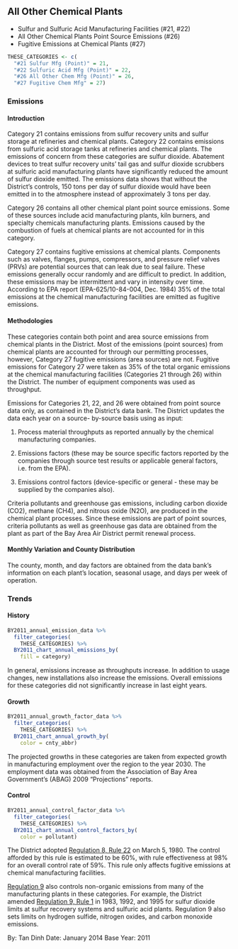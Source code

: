 ## All Other Chemical Plants 

- Sulfur and Sulfuric Acid Manufacturing Facilities (#21, #22) 
- All Other Chemical Plants Point Source Emissions (#26) 
- Fugitive Emissions at Chemical Plants (#27)

```r
THESE_CATEGORIES <- c(
  "#21 Sulfur Mfg (Point)" = 21,
  "#22 Sulfuric Acid Mfg (Point)" = 22,
  "#26 All Other Chem Mfg (Point)" = 26,
  "#27 Fugitive Chem Mfg" = 27)
```

### Emissions

#### Introduction {-}

Category 21 contains emissions from sulfur recovery units and sulfur storage at refineries and chemical plants. Category 22 contains emissions from sulfuric acid storage tanks at refineries and chemical plants. The emissions of concern from these categories are sulfur dioxide. Abatement devices to treat sulfur recovery units' tail gas and sulfur dioxide scrubbers at sulfuric acid manufacturing plants have significantly reduced the amount of sulfur dioxide emitted. The emissions data shows that without the District’s controls, 150 tons per day of sulfur dioxide would have been emitted in to the atmosphere instead of approximately 3 tons per day.

Category 26 contains all other chemical plant point source emissions. Some of these sources include acid manufacturing plants, kiln burners, and specialty chemicals manufacturing plants. Emissions caused by the combustion of fuels at chemical plants are not accounted for in this category.

Category 27 contains fugitive emissions at chemical plants. Components such as valves, flanges, pumps, compressors, and pressure relief valves (PRVs) are potential sources that can leak due to seal failure. These emissions generally occur randomly and are difficult to predict. In addition, these emissions may be intermittent and vary in intensity over time. According to EPA report (EPA-625/10-84-004, Dec. 1984) 35% of the total emissions at the chemical manufacturing facilities are emitted as fugitive emissions.

#### Methodologies {-}

These categories contain both point and area source emissions from chemical plants in the District. Most of the emissions (point sources) from chemical plants are accounted for through our permitting processes, however, Category 27 fugitive emissions (area sources) are not. Fugitive emissions for Category 27 were taken as 35% of the total organic emissions at the chemical manufacturing facilities (Categories 21 through 26) within the District. The number of equipment components was used as throughput.

Emissions for Categories 21, 22, and 26 were obtained from point source data only, as contained in the District's data bank. The District updates the data each year on a source- by-source basis using as input:

1. Process material throughputs as reported annually by the chemical manufacturing companies.

2. Emissions factors (these may be source specific factors reported by the companies through source test results or applicable general factors, i.e. from the EPA).

3. Emissions control factors (device-specific or general - these may be supplied by the companies also).

Criteria pollutants and greenhouse gas emissions, including carbon dioxide (CO2), methane (CH4), and nitrous oxide (N2O), are produced in the chemical plant processes. Since these emissions are part of point sources, criteria pollutants as well as greenhouse gas data are obtained from the plant as part of the Bay Area Air District permit renewal process.

#### Monthly Variation and County Distribution {-}

The county, month, and day factors are obtained from the data bank's information on each plant's location, seasonal usage, and days per week of operation.

### Trends

#### History {-}

```r
BY2011_annual_emission_data %>%
  filter_categories(
    THESE_CATEGORIES) %>%
  BY2011_chart_annual_emissions_by(
    fill = category)
```

In general, emissions increase as throughputs increase. In addition to usage changes, new installations also increase the emissions. Overall emissions for these categories did not significantly increase in last eight years.

#### Growth {-}

```r
BY2011_annual_growth_factor_data %>%
  filter_categories(
    THESE_CATEGORIES) %>%
  BY2011_chart_annual_growth_by(
    color = cnty_abbr)
```

The projected growths in these categories are taken from expected growth in manufacturing employment over the region to the year 2030. The employment data was obtained from the Association of Bay Area Government's (ABAG) 2009 "Projections" reports.

#### Control {#chem_fac-other-control -}

```r
BY2011_annual_control_factor_data %>%
  filter_categories(
    THESE_CATEGORIES) %>%
  BY2011_chart_annual_control_factors_by(
    color = pollutant)
```

The District adopted [Regulation 8, Rule 22](https://www.baaqmd.gov/rules-and-compliance/rules/reg-8-rule-22-valves-and-flanges-at-chemical-plants) on March 5, 1980. The control afforded by this rule is estimated to be 60%, with rule effectiveness at 98% for an overall control rate of 59%. This rule only affects fugitive emissions at chemical manufacturing facilities.

[Regulation 9](https://www.baaqmd.gov/rules-and-compliance/rules/reg-9-inorganic-gaseous-pollutants) also controls non-organic emissions from many of the manufacturing plants in these categories. For example, the District amended [Regulation 9, Rule 1](https://www.baaqmd.gov/~/media/dotgov/files/rules/reg-9-rule-1-sulfur-dioxide/documents/rg0901.pdf?la=en) in 1983, 1992, and 1995 for sulfur dioxide limits at sulfur recovery systems and sulfuric acid plants. Regulation 9 also sets limits on hydrogen sulfide, nitrogen oxides, and carbon monoxide emissions.

By: Tan Dinh
Date: January 2014
Base Year: 2011
